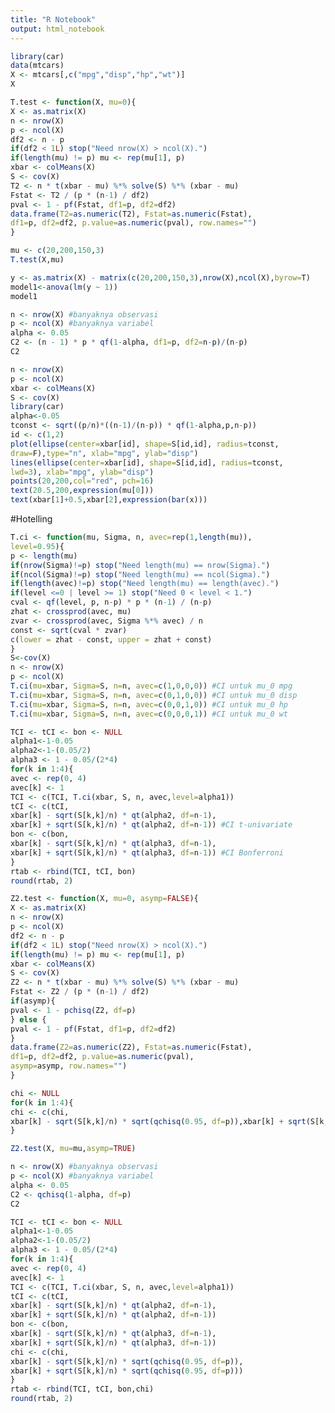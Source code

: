 ---
title: "R Notebook"
output: html_notebook
---


```{r}
library(car)
data(mtcars)
X <- mtcars[,c("mpg","disp","hp","wt")]
X
```

```{r}
T.test <- function(X, mu=0){
X <- as.matrix(X)
n <- nrow(X)
p <- ncol(X)
df2 <- n - p
if(df2 < 1L) stop("Need nrow(X) > ncol(X).")
if(length(mu) != p) mu <- rep(mu[1], p)
xbar <- colMeans(X)
S <- cov(X)
T2 <- n * t(xbar - mu) %*% solve(S) %*% (xbar - mu)
Fstat <- T2 / (p * (n-1) / df2)
pval <- 1 - pf(Fstat, df1=p, df2=df2)
data.frame(T2=as.numeric(T2), Fstat=as.numeric(Fstat),
df1=p, df2=df2, p.value=as.numeric(pval), row.names="")
}
```

```{r}
mu <- c(20,200,150,3)
T.test(X,mu)
```

```{r}
y <- as.matrix(X) - matrix(c(20,200,150,3),nrow(X),ncol(X),byrow=T)
model1<-anova(lm(y ~ 1))
model1
```

```{r}
n <- nrow(X) #banyaknya observasi
p <- ncol(X) #banyaknya variabel
alpha <- 0.05
C2 <- (n - 1) * p * qf(1-alpha, df1=p, df2=n-p)/(n-p)
C2
```

```{r}
n <- nrow(X)
p <- ncol(X)
xbar <- colMeans(X)
S <- cov(X)
library(car)
alpha<-0.05
tconst <- sqrt((p/n)*((n-1)/(n-p)) * qf(1-alpha,p,n-p))
id <- c(1,2)
plot(ellipse(center=xbar[id], shape=S[id,id], radius=tconst,
draw=F),type="n", xlab="mpg", ylab="disp")
lines(ellipse(center=xbar[id], shape=S[id,id], radius=tconst,
lwd=3), xlab="mpg", ylab="disp")
points(20,200,col="red", pch=16)
text(20.5,200,expression(mu[0]))
text(xbar[1]+0.5,xbar[2],expression(bar(x)))
```
#Hotelling
```{r}
T.ci <- function(mu, Sigma, n, avec=rep(1,length(mu)),
level=0.95){
p <- length(mu)
if(nrow(Sigma)!=p) stop("Need length(mu) == nrow(Sigma).")
if(ncol(Sigma)!=p) stop("Need length(mu) == ncol(Sigma).")
if(length(avec)!=p) stop("Need length(mu) == length(avec).")
if(level <=0 | level >= 1) stop("Need 0 < level < 1.")
cval <- qf(level, p, n-p) * p * (n-1) / (n-p)
zhat <- crossprod(avec, mu)
zvar <- crossprod(avec, Sigma %*% avec) / n
const <- sqrt(cval * zvar)
c(lower = zhat - const, upper = zhat + const)
}
S<-cov(X)
n <- nrow(X)
p <- ncol(X)
T.ci(mu=xbar, Sigma=S, n=n, avec=c(1,0,0,0)) #CI untuk mu_0 mpg
T.ci(mu=xbar, Sigma=S, n=n, avec=c(0,1,0,0)) #CI untuk mu_0 disp
T.ci(mu=xbar, Sigma=S, n=n, avec=c(0,0,1,0)) #CI untuk mu_0 hp
T.ci(mu=xbar, Sigma=S, n=n, avec=c(0,0,0,1)) #CI untuk mu_0 wt
```
```{r}
TCI <- tCI <- bon <- NULL
alpha1<-1-0.05
alpha2<-1-(0.05/2)
alpha3 <- 1 - 0.05/(2*4)
for(k in 1:4){
avec <- rep(0, 4)
avec[k] <- 1
TCI <- c(TCI, T.ci(xbar, S, n, avec,level=alpha1))
tCI <- c(tCI,
xbar[k] - sqrt(S[k,k]/n) * qt(alpha2, df=n-1),
xbar[k] + sqrt(S[k,k]/n) * qt(alpha2, df=n-1)) #CI t-univariate
bon <- c(bon,
xbar[k] - sqrt(S[k,k]/n) * qt(alpha3, df=n-1),
xbar[k] + sqrt(S[k,k]/n) * qt(alpha3, df=n-1)) #CI Bonferroni
}
rtab <- rbind(TCI, tCI, bon)
round(rtab, 2)
```







```{r}
Z2.test <- function(X, mu=0, asymp=FALSE){
X <- as.matrix(X)
n <- nrow(X)
p <- ncol(X)
df2 <- n - p
if(df2 < 1L) stop("Need nrow(X) > ncol(X).")
if(length(mu) != p) mu <- rep(mu[1], p)
xbar <- colMeans(X)
S <- cov(X)
Z2 <- n * t(xbar - mu) %*% solve(S) %*% (xbar - mu)
Fstat <- Z2 / (p * (n-1) / df2)
if(asymp){
pval <- 1 - pchisq(Z2, df=p)
} else {
pval <- 1 - pf(Fstat, df1=p, df2=df2)
}
data.frame(Z2=as.numeric(Z2), Fstat=as.numeric(Fstat),
df1=p, df2=df2, p.value=as.numeric(pval),
asymp=asymp, row.names="")
}
```

```{r}
chi <- NULL
for(k in 1:4){
chi <- c(chi,
xbar[k] - sqrt(S[k,k]/n) * sqrt(qchisq(0.95, df=p)),xbar[k] + sqrt(S[k,k]/n) * sqrt(qchisq(0.95, df=p)))
}
```

```{r}
Z2.test(X, mu=mu,asymp=TRUE)
```

```{r}
n <- nrow(X) #banyaknya observasi
p <- ncol(X) #banyaknya variabel
alpha <- 0.05
C2 <- qchisq(1-alpha, df=p)
C2
```

```{r}
TCI <- tCI <- bon <- NULL
alpha1<-1-0.05
alpha2<-1-(0.05/2)
alpha3 <- 1 - 0.05/(2*4)
for(k in 1:4){
avec <- rep(0, 4)
avec[k] <- 1
TCI <- c(TCI, T.ci(xbar, S, n, avec,level=alpha1))
tCI <- c(tCI,
xbar[k] - sqrt(S[k,k]/n) * qt(alpha2, df=n-1),
xbar[k] + sqrt(S[k,k]/n) * qt(alpha2, df=n-1))
bon <- c(bon,
xbar[k] - sqrt(S[k,k]/n) * qt(alpha3, df=n-1),
xbar[k] + sqrt(S[k,k]/n) * qt(alpha3, df=n-1))
chi <- c(chi,
xbar[k] - sqrt(S[k,k]/n) * sqrt(qchisq(0.95, df=p)),
xbar[k] + sqrt(S[k,k]/n) * sqrt(qchisq(0.95, df=p)))
}
rtab <- rbind(TCI, tCI, bon,chi)
round(rtab, 2)
```






